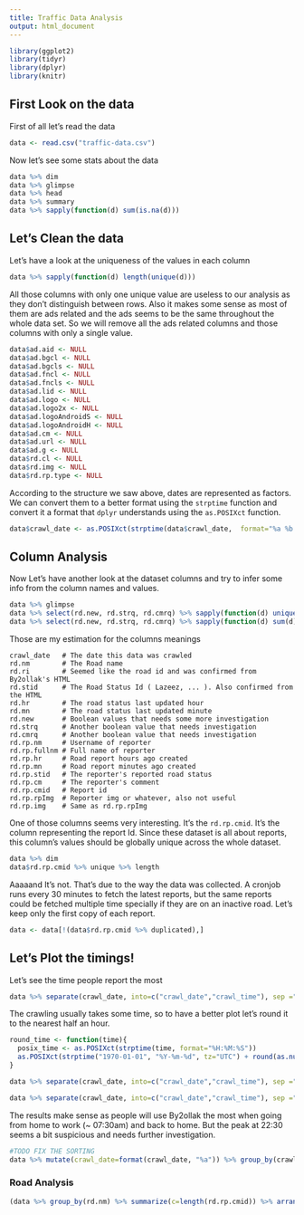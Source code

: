 ```yaml
---
title: Traffic Data Analysis
output: html_document
---
```


```r
library(ggplot2)
library(tidyr)
library(dplyr)
library(knitr)
```

## First Look on the data

First of all let's read the data

```r
data <- read.csv("traffic-data.csv")
```

Now let's see some stats about the data

```r
data %>% dim
data %>% glimpse
data %>% head
data %>% summary
data %>% sapply(function(d) sum(is.na(d)))
```

## Let's Clean the data

Let's have a look at the uniqueness of the values in each column

```r
data %>% sapply(function(d) length(unique(d)))
```
All those columns with only one unique value are useless to our analysis as they don't distinguish between rows. Also it makes some sense as most of them are ads related and the ads seems to be the same throughout the whole data set. So we will remove all the ads related columns and those columns with only a single value.

```r
data$ad.aid <- NULL
data$ad.bgcl <- NULL
data$ad.bgcls <- NULL
data$ad.fncl <- NULL
data$ad.fncls <- NULL
data$ad.lid <- NULL
data$ad.logo <- NULL
data$ad.logo2x <- NULL
data$ad.logoAndroidS <- NULL
data$ad.logoAndroidH <- NULL
data$ad.cm <- NULL
data$ad.url <- NULL
data$ad.g <- NULL
data$rd.cl <- NULL
data$rd.img <- NULL
data$rd.rp.type <- NULL
```

According to the structure we saw above, dates are represented as factors. We can convert them to a better format using the `strptime` function and convert it a format that `dplyr` understands using the `as.POSIXct` function.

```r
data$crawl_date <- as.POSIXct(strptime(data$crawl_date,  format="%a %b %d %H:%M:%S UTC %y", tz="UTC"))
```

## Column Analysis

Now Let's have another look at the dataset columns and try to infer some info from the column names and values.

```r
data %>% glimpse
data %>% select(rd.new, rd.strq, rd.cmrq) %>% sapply(function(d) unique(d))
data %>% select(rd.new, rd.strq, rd.cmrq) %>% sapply(function(d) sum(d))
```

Those are my estimation for the columns meanings
```
crawl_date   # The date this data was crawled
rd.nm        # The Road name
rd.ri        # Seemed like the road id and was confirmed from By2ollak's HTML
rd.stid      # The Road Status Id ( Lazeez, ... ). Also confirmed from the HTML
rd.hr        # The road status last updated hour
rd.mn        # The road status last updated minute
rd.new       # Boolean values that needs some more investigation
rd.strq      # Another boolean value that needs investigation
rd.cmrq      # Another boolean value that needs investigation
rd.rp.nm     # Username of reporter
rd.rp.fullnm # Full name of reporter
rd.rp.hr     # Road report hours ago created
rd.rp.mn     # Road report minutes ago created
rd.rp.stid   # The reporter's reported road status
rd.rp.cm     # The reporter's comment
rd.rp.cmid   # Report id
rd.rp.rpImg  # Reporter img or whatever, also not useful
rd.rp.img    # Same as rd.rp.rpImg
```

One of those columns seems very interesting. It's the `rd.rp.cmid`. It's the column representing the report Id. Since these dataset is all about reports, this column's values should be globally unique across the whole dataset.

```r
data %>% dim
data$rd.rp.cmid %>% unique %>% length
```
Aaaaand It's not. That's due to the way the data was collected. A cronjob runs every 30 minutes to fetch the latest reports, but the same reports could be fetched multiple time specially if they are on an inactive road. Let's keep only the first copy of each report.

```r
data <- data[!(data$rd.rp.cmid %>% duplicated),]
```

## Let's Plot the timings!

Let's see the time people report the most

```r
data %>% separate(crawl_date, into=c("crawl_date","crawl_time"), sep =" ") %>% mutate(crawl_time=as.POSIXct(strptime(crawl_time, format="%H:%M:%S"))) %>% group_by(crawl_time) %>% summarize(c=length(rd.rp.cmid))  %>% ggplot + geom_point(aes(x=crawl_time, y=c))
```

The crawling usually takes some time, so to have a better plot let's round it to the nearest half an hour.

```r
round_time <- function(time){
  posix_time <- as.POSIXct(strptime(time, format="%H:%M:%S"))
  as.POSIXct(strptime("1970-01-01", "%Y-%m-%d", tz="UTC") + round(as.numeric(posix_time)/1800)*1800 + 60*60*2) # The added 60*60*2 is a hack to fix the TZ
}

data %>% separate(crawl_date, into=c("crawl_date","crawl_time"), sep =" ") %>% mutate(crawl_time=format(round_time(crawl_time), "%H:%M")) %>% group_by(crawl_time) %>% summarize(c=length(rd.rp.cmid)) %>% arrange(desc(c)) %>% head %>% kable

data %>% separate(crawl_date, into=c("crawl_date","crawl_time"), sep =" ") %>% mutate(crawl_time=round_time(crawl_time)) %>% group_by(crawl_time) %>% summarize(c=length(rd.rp.cmid)) %>% ggplot + geom_point(aes(x=crawl_time, y=c))
```

The results make sense as people will use By2ollak the most when going from home to work (~ 07:30am) and back to home. But the peak at 22:30 seems a bit suspicious and needs further investigation.


```r
#TODO FIX THE SORTING
data %>% mutate(crawl_date=format(crawl_date, "%a")) %>% group_by(crawl_date) %>% summarize(c=length(rd.rp.cmid)) %>% ggplot + geom_point(aes(x=crawl_date, y=c)) 
```

### Road Analysis

```r
(data %>% group_by(rd.nm) %>% summarize(c=length(rd.rp.cmid)) %>% arrange(desc(c)) %>% head(n=20) %>% ggplot) + geom_point(aes(x=rd.nm, y=c, size=c)) + theme(axis.text.x = element_text(angle = 90, hjust = 1))
```
